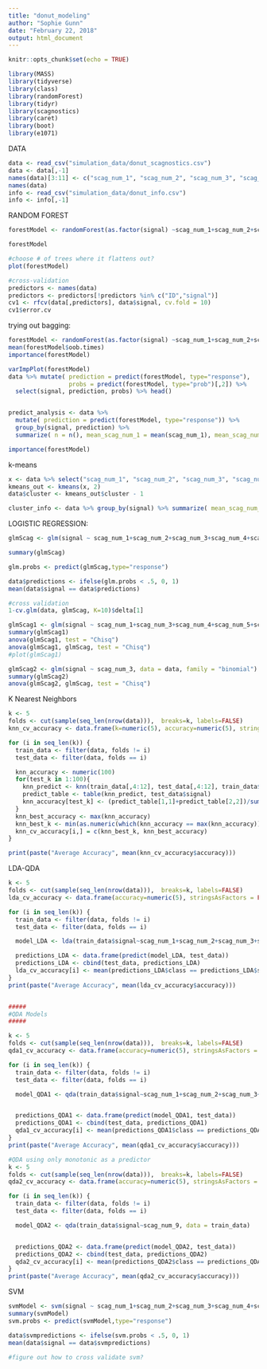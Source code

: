 ```yaml
---
title: "donut_modeling"
author: "Sophie Gunn"
date: "February 22, 2018"
output: html_document
---
```


```r
knitr::opts_chunk$set(echo = TRUE)
```


```r
library(MASS)
library(tidyverse)
library(class)
library(randomForest)
library(tidyr)
library(scagnostics)
library(caret)
library(boot)
library(e1071)
```

DATA
```r
data <- read_csv("simulation_data/donut_scagnostics.csv")
data <- data[,-1]
names(data)[3:11] <- c("scag_num_1", "scag_num_2", "scag_num_3", "scag_num_4", "scag_num_5", "scag_num_6", "scag_num_7", "scag_num_8", "scag_num_9")
names(data)
info <- read_csv("simulation_data/donut_info.csv")
info <- info[,-1]

```

RANDOM FOREST
```r
forestModel <- randomForest(as.factor(signal) ~scag_num_1+scag_num_2+scag_num_3+scag_num_4+scag_num_5+scag_num_6+scag_num_7+scag_num_8+scag_num_9, data = data, ntree=100, importance =T)

forestModel

#choose # of trees where it flattens out?
plot(forestModel)

#cross-validation
predictors <- names(data)
predictors <- predictors[!predictors %in% c("ID","signal")]
cv1 <- rfcv(data[,predictors], data$signal, cv.fold = 10)
cv1$error.cv
```
trying out bagging:
```r
forestModel <- randomForest(as.factor(signal) ~scag_num_1+scag_num_2+scag_num_3+scag_num_4+scag_num_5+scag_num_6+scag_num_7+scag_num_8+scag_num_9, data = data, ntree=100, importance =T, mtre = 3)
mean(forestModel$oob.times)
importance(forestModel)

varImpPlot(forestModel)
data %>% mutate( prediction = predict(forestModel, type="response"), 
                 probs = predict(forestModel, type="prob")[,2]) %>%
  select(signal, prediction, probs) %>% head()


predict_analysis <- data %>% 
  mutate( prediction = predict(forestModel, type="response")) %>% 
  group_by(signal, prediction) %>% 
  summarize( n = n(), mean_scag_num_1 = mean(scag_num_1), mean_scag_num_2 = mean(scag_num_2),mean_scag_num_3 = mean(scag_num_3), mean_scag_num_4 = mean(scag_num_4), mean_scag_num_5 = mean(scag_num_5), mean_scag_num_6 = mean(scag_num_6), mean_scag_num_7 = mean(scag_num_7), mean_scag_num_8 = mean(scag_num_8), mean_scag_num_9 = mean(scag_num_9))

importance(forestModel)
```



k-means
```r
x <- data %>% select("scag_num_1", "scag_num_2", "scag_num_3", "scag_num_4", "scag_num_5", "scag_num_6", "scag_num_7", "scag_num_8", "scag_num_9")
kmeans_out <- kmeans(x, 2)
data$cluster <- kmeans_out$cluster - 1

cluster_info <- data %>% group_by(signal) %>% summarize( mean_scag_num_1 = mean(scag_num_1), mean_scag_num_2 = mean(scag_num_2),mean_scag_num_3 = mean(scag_num_3), mean_scag_num_4 = mean(scag_num_4), mean_scag_num_5 = mean(scag_num_5), mean_scag_num_6 = mean(scag_num_6), mean_scag_num_7 = mean(scag_num_7), mean_scag_num_8 = mean(scag_num_8), mean_scag_num_9 = mean(scag_num_9))


```



LOGISTIC REGRESSION:
```r
glmScag <- glm(signal ~ scag_num_1+scag_num_2+scag_num_3+scag_num_4+scag_num_5+scag_num_6+scag_num_7+scag_num_8+scag_num_9, data = data, family = "binomial")

summary(glmScag)

glm.probs <- predict(glmScag,type="response")

data$predictions <- ifelse(glm.probs < .5, 0, 1)
mean(data$signal == data$predictions)

#cross validation
1-cv.glm(data, glmScag, K=10)$delta[1]

glmScag1 <- glm(signal ~ scag_num_1+scag_num_3+scag_num_4+scag_num_5+scag_num_6+scag_num_7+scag_num_8+scag_num_9, data = data, family = "binomial")
summary(glmScag1)
anova(glmScag1, test = "Chisq")
anova(glmScag1, glmScag, test = "Chisq")
#plot(glmScag1)

glmScag2 <- glm(signal ~ scag_num_3, data = data, family = "binomial")
summary(glmScag2)
anova(glmScag2, glmScag, test = "Chisq")
```

K Nearest Neighbors
```r
k <- 5
folds <- cut(sample(seq_len(nrow(data))),  breaks=k, labels=FALSE) 
knn_cv_accuracy <- data.frame(k=numeric(5), accuracy=numeric(5), stringsAsFactors = FALSE)

for (i in seq_len(k)) {
  train_data <- filter(data, folds != i) 
  test_data <- filter(data, folds == i)

  knn_accuracy <- numeric(100)
  for(test_k in 1:100){
    knn_predict <- knn(train_data[,4:12], test_data[,4:12], train_data$signal, k = test_k)
    predict_table <- table(knn_predict, test_data$signal)
    knn_accuracy[test_k] <- (predict_table[1,1]+predict_table[2,2])/sum(predict_table)
  }
  knn_best_accuracy <- max(knn_accuracy) 
  knn_best_k <- min(as.numeric(which(knn_accuracy == max(knn_accuracy))))
  knn_cv_accuracy[i,] = c(knn_best_k, knn_best_accuracy)
}

print(paste("Average Accuracy", mean(knn_cv_accuracy$accuracy)))
```

LDA-QDA
```r
k <- 5
folds <- cut(sample(seq_len(nrow(data))),  breaks=k, labels=FALSE) 
lda_cv_accuracy <- data.frame(accuracy=numeric(5), stringsAsFactors = FALSE)

for (i in seq_len(k)) {
  train_data <- filter(data, folds != i) 
  test_data <- filter(data, folds == i)

  model_LDA <- lda(train_data$signal~scag_num_1+scag_num_2+scag_num_3+scag_num_4+scag_num_5+scag_num_6+scag_num_6+scag_num_7+scag_num_8+scag_num_9, data = train_data)

  predictions_LDA <- data.frame(predict(model_LDA, test_data))
  predictions_LDA <- cbind(test_data, predictions_LDA)
  lda_cv_accuracy[i] <- mean(predictions_LDA$class == predictions_LDA$signal)
}
print(paste("Average Accuracy", mean(lda_cv_accuracy$accuracy)))


#####
#QDA Models
#####

k <- 5
folds <- cut(sample(seq_len(nrow(data))),  breaks=k, labels=FALSE) 
qda1_cv_accuracy <- data.frame(accuracy=numeric(5), stringsAsFactors = FALSE)

for (i in seq_len(k)) {
  train_data <- filter(data, folds != i) 
  test_data <- filter(data, folds == i)

  model_QDA1 <- qda(train_data$signal~scag_num_1+scag_num_2+scag_num_3+scag_num_4+scag_num_5+scag_num_6+scag_num_6+scag_num_7+scag_num_8+scag_num_9, data = train_data)


  predictions_QDA1 <- data.frame(predict(model_QDA1, test_data))
  predictions_QDA1 <- cbind(test_data, predictions_QDA1)
  qda1_cv_accuracy[i] <- mean(predictions_QDA1$class == predictions_QDA1$signal)
}
print(paste("Average Accuracy", mean(qda1_cv_accuracy$accuracy)))

#QDA using only monotonic as a predictor
k <- 5
folds <- cut(sample(seq_len(nrow(data))),  breaks=k, labels=FALSE) 
qda2_cv_accuracy <- data.frame(accuracy=numeric(5), stringsAsFactors = FALSE)

for (i in seq_len(k)) {
  train_data <- filter(data, folds != i) 
  test_data <- filter(data, folds == i)

  model_QDA2 <- qda(train_data$signal~scag_num_9, data = train_data)


  predictions_QDA2 <- data.frame(predict(model_QDA2, test_data))
  predictions_QDA2 <- cbind(test_data, predictions_QDA2)
  qda2_cv_accuracy[i] <- mean(predictions_QDA2$class == predictions_QDA2$signal)
}
print(paste("Average Accuracy", mean(qda2_cv_accuracy$accuracy)))
```

SVM
```r
svmModel <- svm(signal ~ scag_num_1+scag_num_2+scag_num_3+scag_num_4+scag_num_5+scag_num_6+scag_num_7+scag_num_8+scag_num_9, data = data)
summary(svmModel)
svm.probs <- predict(svmModel,type="response")

data$svmpredictions <- ifelse(svm.probs < .5, 0, 1)
mean(data$signal == data$svmpredictions)

#figure out how to cross validate svm?
```